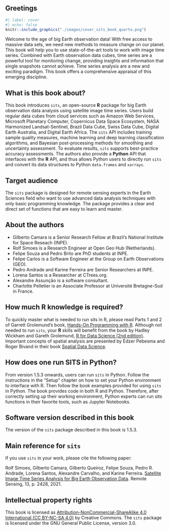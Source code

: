 ## Greetings {-}

::: {layout-ncol="2"}
```r
#| label: cover
#| echo: false
knitr::include_graphics("./images/cover_sits_book_quarto.png") 
```

Welcome to the age of big Earth observation data! With free access to massive data sets, we need new methods to measure change on our planet. This book will help you to use state-of-the-art tools to work with image time series. Combined with Earth observation data cubes, time series are a powerful tool for monitoring change, providing insights and information that single snapshots cannot achieve.  Time series analysis are a new and exciting paradigm. This book offers a comprehensive appraisal of this emerging discipline.
:::

## What is this book about? {-}

This book introduces `sits`, an open-source **R** package for big Earth observation data analysis using satellite image time series. Users build regular data cubes from cloud services such as Amazon Web Services, Microsoft Planetary Computer, Copernicus Data Space Ecosystem, NASA Harmonized Landsat-Sentinel, Brazil Data Cube, Swiss Data Cube, Digital Earth Australia, and Digital Earth Africa. The `sits` API includes training sample quality measures, machine learning and deep learning classification algorithms, and Bayesian post-processing methods for smoothing and uncertainty assessment. To evaluate results, `sits` supports best-practice accuracy assessments. The authors also provide a **Python** API that interfaces with the **R** API, and thus allows Python users to directly run `sits` and convert its data structures to Python `data.frames` and `xarrays`.

## Target audience{-}

The `sits` package is designed for remote sensing experts in the Earth Sciences field who want to use advanced data analysis techniques with only basic programming knowledge. The package provides a clear and direct set of functions that are easy to learn and master. 

## About the authors{-}

- Gilberto Camara is a Senior Research Fellow at Brazil's National Institute for Space Reseach (INPE). 
- Rolf Simoes is a Research Engineer at Open Geo Hub (Netherlands). 
- Felipe Souza and Pedro Brito are PhD students at INPE. 
- Felipe Carlos is a Software Engineer at the Group on Earth Observations (GEO). 
- Pedro Andrade and Karine Ferreira are Senior Researchers at INPE. 
- Lorena Santos is a Researcher at CTrees.org. 
- Alexandre Assunção is a software consultant. 
- Charlotte Pelletier is an Associate Professor at Université Bretagne-Sud in France. 


## How much R knowledge is required? {.unnumbered}

To quickly master what is needed to run sits in R, please read Parts 1 and 2 of Garrett Grolemund’s book, [Hands-On Programming with R](https://rstudio-education.github.io/hopr/). Although not needed to run `sits`, your **R** skills will benefit from the book by Hadley Wickham and Gareth Grolemund, [R for Data Science (2nd edition)](https://r4ds.hadley.nz/). Important concepts of spatial analysis are presented by Edzer Pebesma and Roger Bivand in their book [Spatial Data Science](https://r-spatial.org/book/).

## How does one run SITS in Python? {.unnumbered}

From version 1.5.3 onwards, users can run `sits` in Python. Follow the instructions in the “Setup” chapter on how to set your Python environment to interface with R. Then follow the book examples provided for using `sits` in Python. The book provides code in both R and Python. Therefore, after correctly setting up their working environment, Python experts can run sits functions in their favorite tools, such as Jupyter Notebooks.

## Software version described in this book {.unnumbered}

The version of the `sits` package described in this book is 1.5.3.

## Main reference for `sits` {.unnumbered}

If you use `sits` in your work, please cite the following paper:

Rolf Simoes, Gilberto Camara, Gilberto Queiroz, Felipe Souza, Pedro R. Andrade, Lorena Santos, Alexandre Carvalho, and Karine Ferreira. [Satellite Image Time Series Analysis for Big Earth Observation Data](%5Bhttps://doi.org/10.3390/rs13132428). Remote Sensing, 13, p. 2428, 2021.

## Intellectual property rights {.unnumbered}

This book is licensed as [Attribution-NonCommercial-ShareAlike 4.0 International (CC BY-NC-SA 4.0)](https://creativecommons.org/licenses/by-nc-sa/4.0/) by Creative Commons. The `sits` package is licensed under the GNU General Public License, version 3.0.
